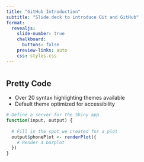 ```yaml
---
title: "GitHub Introduction"
subtitle: "Slide deck to introduce Git and GitHub"
format:
  revealjs: 
    slide-number: true
    chalkboard: 
      buttons: false
    preview-links: auto
    css: styles.css
---
```


# 

## Pretty Code {auto-animate="true"}

-   Over 20 syntax highlighting themes available
-   Default theme optimized for accessibility

``` r
# Define a server for the Shiny app
function(input, output) {
  
  # Fill in the spot we created for a plot
  output$phonePlot <- renderPlot({
    # Render a barplot
  })
}
```